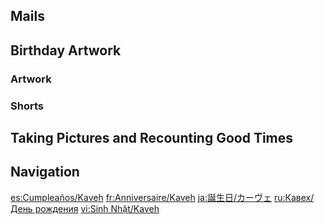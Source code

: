 {{Birthday Intro}}

==Mails==
{{Mails by Category Table|Kaveh Birthday Mails|noheader=1}}

==Birthday Artwork==
===Artwork===
{{Artwork by Category Table
|Character Birthday Artwork
|category = Kaveh Birthday Artwork
|header = Kaveh's Birthday Artwork
}}

===Shorts===
{{Artwork by Category Table
|Character Shorts
|category = Kaveh Birthday Artwork
|header = Kaveh's Birthday Shorts
}}

==Taking Pictures and Recounting Good Times==
{{Transclude|Taking Pictures and Recounting Good Times/Kaveh|Stories|main=1|top=1}}

==Navigation==
{{Character Navbox|Birthday}}

[[es:Cumpleaños/Kaveh]]
[[fr:Anniversaire/Kaveh]]
[[ja:誕生日/カーヴェ]]
[[ru:Кавех/День рождения]]
[[vi:Sinh Nhật/Kaveh]]